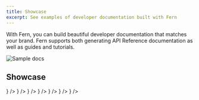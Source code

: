 ```yaml
---
title: Showcase
excerpt: See examples of developer documentation built with Fern
---
```


With Fern, you can build beautiful developer documentation that matches your brand. Fern supports both generating API Reference documentation as well as guides and tutorials.

<Frame>
   <img alt="Sample docs" src="./hume-docs.png" />
</Frame>

## Showcase 

<CardGroup cols={3}>
  <Card
    title="Hume"
    href="https://dev.hume.ai/intro"
    icon={
      <img src="https://www.hume.ai/icons/icon-144x144.png" />
    }
  />
  <Card
    title="Primer"
    href="https://primer.io/docs/api"
    icon={
      <img src="https://assets-global.website-files.com/65bcc4714739c54deeb9bac7/65d7663e0ceca67e8b5709c5_favicon.png" />
    }
  />
  <Card
    title="AssemblyAI"
    href="https://www.assemblyai.com/docs/api-reference"
    icon={
      <img src="https://www.assemblyai.com/favicon.png" />
    }
  />
  <Card
    title="SuperAgent"
    href="https://docs.superagent.sh/"
    icon={
      <img src="https://framerusercontent.com/images/P75NaYul3IVsoMqx4RMALvngO4.png" />
    }
  />
  <Card
    title="MultiOn"
    href="https://docs.multion.ai/"
    icon={
      <img src="https://www.multion.ai/android-chrome-192x192.png" />
    }
  />
  <Card
    title="Coactive"
    href="https://docs.coactive.ai/"
    icon={
      <img src="https://images.prismic.io/coactive/6d31b17f-cabb-492d-93ef-a9f42e03aaa2_coactive-logo-home.png?ixlib=gatsbyFP&auto=compress%2Cformat&fit=max" />
    }
  />
  <Card
    title="Zep"
    href="https://help.getzep.com/"
    icon={
      <img src="https://assets-global.website-files.com/660b1c076d13b7e2967a499d/660c6dc329d8b16a8468f5ba_Asset%2017.png" />
    }
  />
</CardGroup>
